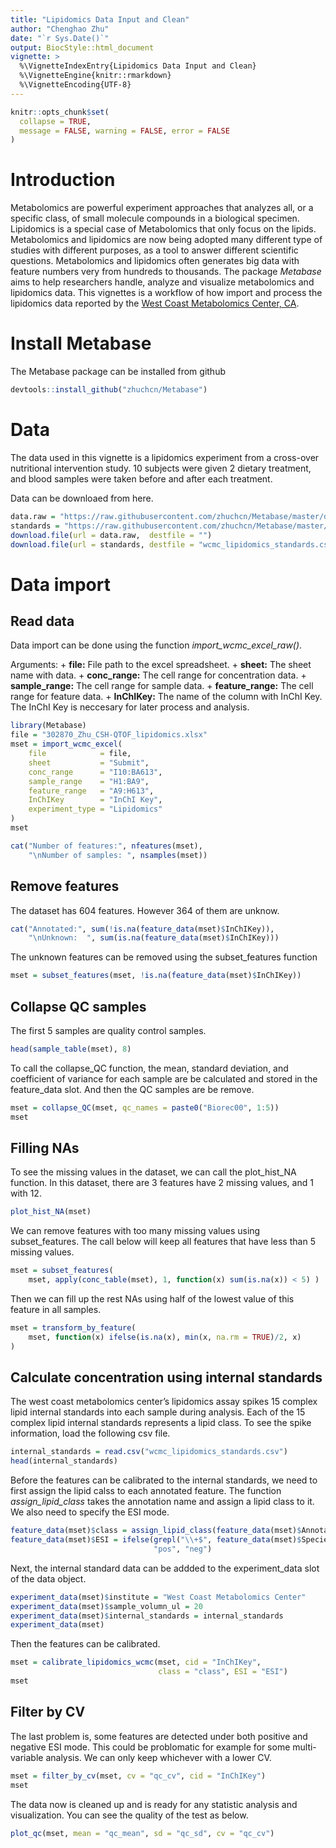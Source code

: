 ```yaml
---
title: "Lipidomics Data Input and Clean"
author: "Chenghao Zhu"
date: "`r Sys.Date()`"
output: BiocStyle::html_document
vignette: >
  %\VignetteIndexEntry{Lipidomics Data Input and Clean}
  %\VignetteEngine{knitr::rmarkdown}
  %\VignetteEncoding{UTF-8}
---
```


```r
knitr::opts_chunk$set(
  collapse = TRUE,
  message = FALSE, warning = FALSE, error = FALSE
)
```

# Introduction

Metabolomics are powerful experiment approaches that analyzes all, or a specific class, of small molecule compounds in a biological specimen. Lipidomics is a special case of Metabolomics that only focus on the lipids. Metabolomics and lipidomics are now being adopted many different type of studies with different purposes, as a tool to answer different scientific questions. Metabolomics and lipidomics often generates big data with feature numbers very from hundreds to thousands. The package *Metabase* aims to help researchers handle, analyze and visualize metabolomics and lipidomics data. This vignettes is a workflow of how import and process the lipidomics data reported by the [West Coast Metabolomics Center, CA](http://metabolomics.ucdavis.edu/).

# Install Metabase

The Metabase package can be installed from github

```r
devtools::install_github("zhuchcn/Metabase")
```

# Data

The data used in this vignette is a lipidomics experiment from a cross-over nutritional intervention study. 10 subjects were given 2 dietary treatment, and blood samples were taken before and after each treatment.

Data can be downloaed from here.

```r
data.raw = "https://raw.githubusercontent.com/zhuchcn/Metabase/master/data-raw/302870_Zhu_CSH-QTOF_lipidomics.xlsx"
standards = "https://raw.githubusercontent.com/zhuchcn/Metabase/master/data-raw/wcmc_lipidomics_standards.csv"
download.file(url = data.raw,  destfile = "")
download.file(url = standards, destfile = "wcmc_lipidomics_standards.csv")
```

# Data import

## Read data

Data import can be done using the function *import_wcmc_excel_raw()*. 

Arguments:
    + **file:** File path to the excel spreadsheet.
    + **sheet:** The sheet name with data.
    + **conc_range:** The cell range for concentration data.
    + **sample_range:** The cell range for sample data.
    + **feature_range:** The cell range for feature data.
    + **InChIKey:** The name of the column with InChI Key. The InChI Key is neccesary for later process and analysis.

```r
library(Metabase)
file = "302870_Zhu_CSH-QTOF_lipidomics.xlsx"
mset = import_wcmc_excel(
    file            = file, 
    sheet           = "Submit",
    conc_range      = "I10:BA613",
    sample_range    = "H1:BA9",
    feature_range   = "A9:H613",
    InChIKey        = "InChI Key",
    experiment_type = "Lipidomics"
)
mset
```

```r
cat("Number of features:", nfeatures(mset),
    "\nNumber of samples: ", nsamples(mset))
```

## Remove features 

The dataset has 604 features. However 364 of them are unknow. 

```r
cat("Annotated:", sum(!is.na(feature_data(mset)$InChIKey)),
    "\nUnknown:  ", sum(is.na(feature_data(mset)$InChIKey)))
```

The unknown features can be removed using the subset_features function

```r
mset = subset_features(mset, !is.na(feature_data(mset)$InChIKey))
```

## Collapse QC samples

The first 5 samples are quality control samples.

```r
head(sample_table(mset), 8)
```

To call the collapse_QC function, the mean, standard deviation, and coefficient of variance for each sample are be calculated and stored in the feature_data slot. And then the QC samples are be remove. 

```r
mset = collapse_QC(mset, qc_names = paste0("Biorec00", 1:5))
mset
```

## Filling NAs

To see the missing values in the dataset, we can call the plot_hist_NA function. In this dataset, there are 3 features have 2 missing values, and 1 with 12. 

```r
plot_hist_NA(mset)
```

We can remove features with too many missing values using subset_features. The call below will keep all features that have less than 5 missing values.

```r
mset = subset_features(
    mset, apply(conc_table(mset), 1, function(x) sum(is.na(x)) < 5) )
```

Then we can fill up the rest NAs using half of the lowest value of this feature in all samples.

```r
mset = transform_by_feature(
    mset, function(x) ifelse(is.na(x), min(x, na.rm = TRUE)/2, x)
)
```

## Calculate concentration using internal standards

The west coast metabolomics center's lipidomics assay spikes 15 complex lipid internal standards into each sample during analysis. Each of the 15 complex lipid internal standards represents a lipid class. To see the spike information, load the following csv file.

```r
internal_standards = read.csv("wcmc_lipidomics_standards.csv")
head(internal_standards)
```

Before the features can be calibrated to the internal standards, we need to first assign the lipid calss to each annotated feature. The function *assign_lipid_class* takes the annotation name and assign a lipid class to it. We also need to specify the ESI mode.

```r
feature_data(mset)$class = assign_lipid_class(feature_data(mset)$Annotation)
feature_data(mset)$ESI = ifelse(grepl("\\+$", feature_data(mset)$Species),
                                "pos", "neg")
```

Next, the internal standard data can be addded to the experiment_data slot of the data object.

```r
experiment_data(mset)$institute = "West Coast Metabolomics Center"
experiment_data(mset)$sample_volumn_ul = 20
experiment_data(mset)$internal_standards = internal_standards
experiment_data(mset)
```

Then the features can be calibrated.

```r
mset = calibrate_lipidomics_wcmc(mset, cid = "InChIKey", 
                                 class = "class", ESI = "ESI")
mset
```

## Filter by CV

The last problem is, some features are detected under both positive and negative ESI mode. This could be problomatic for example for some multi-variable analysis. We can only keep whichever with a lower CV.

```r
mset = filter_by_cv(mset, cv = "qc_cv", cid = "InChIKey")
mset
```

The data now is cleaned up and is ready for any statistic analysis and visualization. You can see the quality of the test as below.

```r
plot_qc(mset, mean = "qc_mean", sd = "qc_sd", cv = "qc_cv")
```
